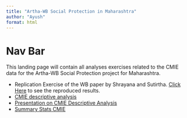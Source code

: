 ```yaml
---
title: "Artha-WB Social Protection in Maharashtra"
author: "Ayush"
format: html
---
```


# Nav Bar

This landing page will contain all analyses exercises related to the CMIE data for the Artha-WB Social Protection project for Maharashtra.

  + Replication Exercise of the WB paper by Shrayana and Sutirtha. [Click Here](replicate-to-ensure.html) to see the reproduced results.
  + [CMIE descriptive analysis](descriptive-analyses.html)
  + [Presentation on CMIE Descriptive Analysis](09-09-2023-presentaion-wb-catchup-cmie-descriptives.html)
  + [Summary Stats CMIE](Summary Stats CMIE.html)